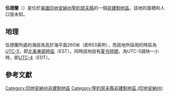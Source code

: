 {{noteTA
|G1=USState
|G2=地名
|G3=Unit
}}
{{Infobox settlement
|official_name            = 伍德蘭
|native_name = Woodland
|settlement_type          = [[非建制地區|非建制地區]]
|image_skyline            = 
|imagesize                = 
|pushpin_map              = USA Indiana
|pushpin_label            = 伍德蘭
|pushpin_label_position   = top
|pushpin_map_caption      = 伍德蘭在印地安納州的位置
|subdivision_type         = [[世界政區索引|國家]]
|subdivision_type1        = [[美国州份|州份]]
|subdivision_type2        = [[印地安納州行政区划|縣]]
|subdivision_name         = [[美国|美国]]
|subdivision_name1        = [[印地安納州|印地安納州]]
|subdivision_name2        = [[聖約瑟夫縣_(印地安納州)|聖約瑟夫縣]]
|elevation_ft             = 853
|elevation_m              = 260
|area_total_km2           = 
|area_total_sq_mi         = 
|area_land_km2            = 
|area_land_sq_mi          = 
|area_water_km2           = 
|area_water_sq_mi         = 
|population_as_of         = 2010
|population_footnotes     = 
|population_total         = 
|population_metro         = 
|population_density_km2   = auto
|population_density_sq_mi = auto
|timezone                 = [[北美东部时区|北美东部时区]]
|utc_offset               = -5
|coordinates              = {{coord|41|33|52|N|86|10|38|W|display=inline,title}}
| coor_pinpoint           = 
| coordinates_footnotes   = 
|timezone_DST             = EDT
|utc_offset_DST           = -4
|postal_code_type         = [[美國郵區編號|郵區編號]]
|postal_code              = 46614
|area_code                = {{link-en|电话区号574|Area code 574|574}}
|blank_name = [[地名信息系统|GNIS ID]]
|blank_info = 452840<ref name="GNIS">{{cite gnis|452840|Woodland}}</ref>
}}
'''伍德蘭'''（{{lang-en|Woodland}}）是位於[[美國|美國]][[印地安納州|印地安納州]][[聖約瑟夫縣_(印地安納州)|聖約瑟夫縣]]的一個[[非建制地區|非建制地區]]。該地的面積和人口皆未知。

== 地理 ==
伍德蘭所處的海拔為高於海平面260米（即853英呎），而該地所採用的時區為[[UTC-5|UTC-5]]，即[[北美東部時區|北美東部時區]]（EST）。同時該地設有[[夏令時間|夏令時間]]，為UTC-5調快一小時，即[[UTC-4|UTC-4]]（EDT）。

== 參考文獻 ==
{{reflist}}

{{聖約瑟夫縣 (印地安納州)}}

{{DEFAULTSORT:Woodland}}
[[Category:印地安納州非建制地區|Category:印地安納州非建制地區]]
[[Category:聖約瑟夫縣非建制地區_(印地安納州)|Category:聖約瑟夫縣非建制地區 (印地安納州)]]

{{Indiana-geo-stub}}